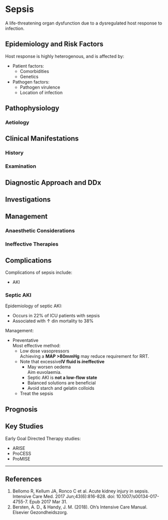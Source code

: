 # Sepsis

A life-threatening organ dysfunction due to a dysregulated host response to infection.


## Epidemiology and Risk Factors

Host response is highly heterogenous, and is affected by:

* Patient factors:
	* Comorbidities
	* Genetics
* Pathogen factors:
	* Pathogen virulence
	* Location of infection


## Pathophysiology

### Aetiology

## Clinical Manifestations


### History

### Examination

## Diagnostic Approach and DDx

## Investigations

## Management

### Anaesthetic Considerations

### Ineffective Therapies

## Complications

Complications of sepsis include:

* AKI

### Septic AKI

Epidemiology of septic AKI:

* Occurs in 22% of ICU patients with sepsis
* Associated with ↑ din mortality to 38%


Management:

* Preventative  
Most effective method:
	* Low dose vasopressors  
	Achieving a **MAP >80mmHg** may reduce requirement for RRT.
	* Note that excessive**IV fluid is *in*effective**
		* May worsen oedema  
		Aim euvolaemia.
		* Septic AKI is **not a low-flow state**
		* Balanced solutions are beneficial
		* Avoid starch and gelatin colloids
	* Treat the sepsis

## Prognosis


## Key Studies

Early Goal Directed Therapy studies:

* ARISE
* ProCESS
* ProMISE

---

## References

1. Bellomo R, Kellum JA, Ronco C et al. Acute kidney injury in sepsis. Intensive Care Med. 2017 Jun;43(6):816-828. doi: 10.1007/s00134-017-4755-7. Epub 2017 Mar 31.
2. Bersten, A. D., & Handy, J. M. (2018). Oh’s Intensive Care Manual. Elsevier Gezondheidszorg.